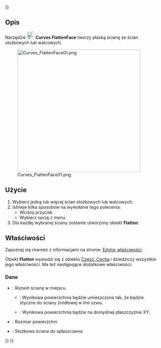 <languages/>
{{UnfinishedDocu{{#translation:}}}}

{{Docnav
|[[Curves_BlendSolid/pl|BlendSolid]]
|[[Curves_RotationSweep/pl|RotationSweep]]
|[[Curves_Workbench/pl|środowisko pracy Krzywe]]
|IconL=Curves_BlendSolid.svg
|IconR=Curves_RotationSweep.svg
|IconC=Curves_workbench_icon.svg
}}

{{GuiCommand/pl
|Name=Curves FlattenFace
|Name/pl=Krzywe: Spłaszcz ścianę
|MenuLocation=Surfaces → Flatten face
|Workbenches=[[Curves_Workbench/pl|Krzywe]]
}}

<span id="Description"></span>
==Opis==

Narzędzie [[Image:Curves_FlattenFace.svg|24px]] '''Curves FlattenFace''' tworzy płaską ścianę ze ścian stożkowych lub walcowych.

[[Image:Curves_FlattenFace01.png|400px]]

{{Caption|Ścięty stożek i dwa spłaszczone obiekty, jeden na miejscu (zielony) i jeden na płaszczyźnie XY (czerwony)}}

<span id="Usage"></span>
==Użycie==

# Wybierz jedną lub więcej ścian stożkowych lub walcowych.
# Istnieje kilka sposobów na wywołanie tego polecenia:
#* Wciśnij przycisk {{Button|[[Image:Curves_FlattenFace.svg|16px]] [[Curves_FlattenFace|Flatten face]]}}.
#* Wybierz opcję {{MenuCommand|Surfaces → [[Image:Curves_FlattenFace.svg|16px]] Flatten face}} z menu.
# Dla każdej wybranej ściany zostanie utworzony obiekt '''Flatten'''.

<span id="Properties"></span>
==Właściwości==

Zapoznaj się również z informacjami na stronie: [[Property_editor/pl|Edytor właściwości]].

Obiekt '''Flatten''' wywodzi się z obiektu [[Part_Feature/pl|Część: Cecha]] i dziedziczy wszystkie jego właściwości. Ma też następujące dodatkowe właściwości:

<span id="Data"></span>
===Dane===

{{TitleProperty|Ustawienia}}

* {{PropertyData|InPlace|Bool}}: Rozwiń ścianę w miejscu.
** {{True/pl}}: Wynikowa powierzchnia będzie umieszczona tak, że będzie styczne do ściany źródłowej w linii szwu.
** {{False/pl}}: Wynikowa powierzchnia będzie na domyślnej płaszczyźnie XY.
* {{PropertyData|Size|Float|Hidden}}: Rozmiar powierzchni

{{TitleProperty|Źródło}}

* {{PropertyData|Source|LinkSub}}: Stożkowa ściana do spłaszczenia


{{Docnav
|[[Curves_BlendSolid/pl|BlendSolid]]
|[[Curves_RotationSweep/pl|RotationSweep]]
|[[Curves_Workbench/pl|środowisko pracy Krzywe]]
|IconL=Curves_BlendSolid.svg
|IconR=Curves_RotationSweep.svg
|IconC=Curves_workbench_icon.svg
}}

{{Curves Tools navi{{#translation:}}}}
{{Userdocnavi{{#translation:}}}}